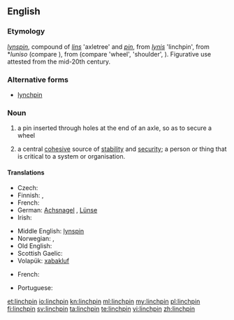 ==English==

===Etymology===
{{etyl|enm|en}} ''[[lynspin]]'', compound of ''[[lins]]'' 'axletree' and ''[[pin]]'', from {{etyl|ang|en}} ''[[lynis]]'' 'linchpin', from {{etyl|gem-pro|en}} *''luniso'' (compare {{etyl|de|-}} {{term|Lünse|lang=de}}), from {{etyl|ine-pro|en}} (compare {{etyl|cy|-}} {{term|olwyn|lang=cy}} 'wheel', {{etyl|hy|-}} {{term|ołn|lang=hy}} 'shoulder', {{etyl|sa|-}} {{term|tr=āṇís|lang=sa}}). Figurative use attested from the mid-20th century.

===Alternative forms===
* [[lynchpin]]

===Noun===
{{en-noun}}

# a pin inserted through holes at the end of an axle, so as to secure a wheel
# {{context|figuratively|lang=en}} a central [[cohesive]] source of [[stability]] and [[security]]; a person or thing that is critical to a system or organisation.

====Translations====
{{trans-top|a securing pin}}
* Czech: {{t-|cs|zákolník}}
* Finnish: {{t-|fi|sokka}}, {{t-|fi|rengassokka}}
* French: {{t+|fr|cheville|f}}
* German: [[Achsnagel]] {{g|m}}, [[Lünse]] {{g|f}}
* Irish: {{t-|ga|pionna rotha|m}}
{{trans-mid}}
* Middle English: [[lynspin]]
* Norwegian: {{t+|no|sikring|m}}, {{t-|no|splint|m}}
* Old English: {{t-|ang|lynis|m}}
* Scottish Gaelic: {{t-|gd|tarrag-aisil|f}}
* Volapük: [[xabakluf]]
{{trans-bottom}}
{{trans-top|central cohesive source of stability and security}}
* French: {{t+|fr|cheville ouvrière|f}}
{{trans-mid}}
* Portuguese: {{t+|pt|baluarte|m}}
{{trans-bottom}}

[[et:linchpin]]
[[io:linchpin]]
[[kn:linchpin]]
[[ml:linchpin]]
[[my:linchpin]]
[[pl:linchpin]]
[[fi:linchpin]]
[[sv:linchpin]]
[[ta:linchpin]]
[[te:linchpin]]
[[vi:linchpin]]
[[zh:linchpin]]